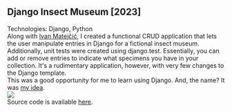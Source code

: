 ## Django Insect Museum [2023]
Technologies: Django, Python
<br/>
Along with [Ivan Matejčić](https://ivan-matejcic.netlify.app/), I created a functional CRUD application that lets the user manipulate entries in Django for a fictional
insect museum. Additionally, unit tests were created using django.test. Essentially, you can add or remove entries to indicate what specimens you have in your collection. It's a rudimentary application, however, with very few changes to the Django template.
<br/>
This was a good opportunity for me to learn using Django. And, the name? It was [my idea](https://linic.netlify.app/about).
<br/>
<img src="https://media.istockphoto.com/id/1218442098/photo/item-unavailable-text-on-smart-phone-screen.jpg?s=612x612&w=0&k=20&c=--mKu7oJ8KHtvewSy-CfoAPwJDyfxH7nOxvk7WCuzJg=" />
<br/>
Source code is available <a href="https://github.com/MarinoLinic/django-zavrsni-muzej-kukaca">here</a>.